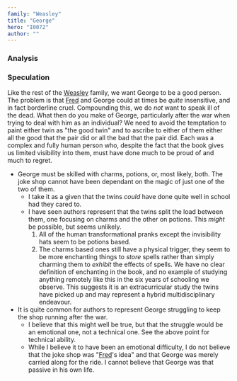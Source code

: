 ```yaml
---
family: "Weasley"
title: "George"
hero: "I0072"
author: ""
---
```



### Analysis


### Speculation

Like the rest of the [Weasley] family, we want George to be a good person.  The problem is that [Fred] and George could at times be *quite* insensitive, and in fact borderline cruel.  Compounding this, we do *not* want to speak ill of the dead.  What then do you make of George, particularly after the war when trying to deal with him as an individual?  We need to avoid the temptation to paint either twin as "the good twin" and to ascribe to either of them either all the good that the pair did or all the bad that the pair did.  Each was a complex and fully human person who, despite the fact that the book gives us limited visibility into them, must have done much to be proud of and much to regret. 

* George must be skilled with charms, potions, or, most likely, both.  The joke shop cannot have been dependant on the magic of just one of the two of them.  
  * I take it as a given that the twins *could* have done quite well in school had they cared to.
  * I have seen authors represent that the twins split the load between them, one focusing on charms and the other on potions.  This *might* be possible, but seems unlikely.  
    1. All of the human transformational pranks except the invisibility hats seem to be potions based.
    1. The charms based ones still have a physical trigger, they seem to be more enchanting things to *store* spells rather than simply charming them to *exhibit* the effects of spells.  We have no clear definition of enchanting in the book, and no example of studying anything remotely like this in the six years of schooling we observe.  This suggests it is an extracurricular study the twins have picked up and may represent a hybrid multidisciplinary endeavour. 
* It is quite common for authors to represent George struggling to keep the shop running after the war.  
  * I believe that this might well be true, but that the struggle would be an emotional one, not a technical one.  See the above point for technical ability.  
  * While I believe it to have been an emotional difficulty, I do not believe that the joke shop was "[Fred]'s idea" and that George was merely carried along for the ride.  I cannot believe that George was that passive in his own life.  


[Fred]: /harrypedia/people/weasley/fred/

[Weasley]: /harrypedia/people/weasley/
